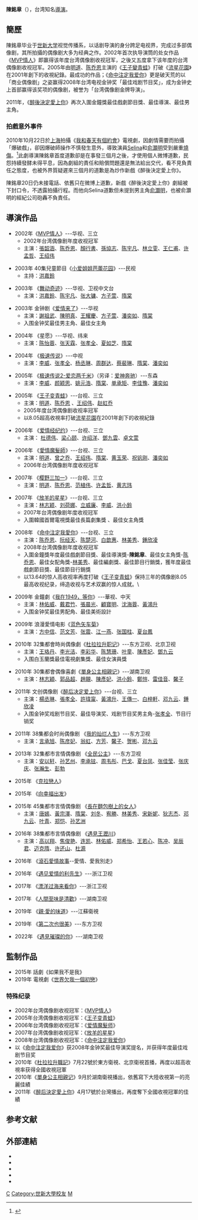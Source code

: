 {{multiple issues|
{{Refimprove|time=2020-08-10T12:57:36+00:00}}
{{Inappropriate tone|time=2020-08-10T12:57:36+00:00}}
}}
{{Distinguish|陳明章}}
{{藝人
|name         = 陳銘章
|type= 導演
|羅馬拼音 = Chen Ming-Chang
|nationality= {{ROC}}
|birthdate    = {{birth_date_and_age|1973|6|12}}
|location     = {{TWN}}
|education=[[世新大學|世新大學]]视觉传播系
|patrons      = 
|imdb = 3498152
}}
'''陳銘章'''（{{bd|1973年|6月12日|}}），台湾知名[[導演|導演]]。

==簡歷==
陳銘章毕业于[[世新大学|世新大学]]视觉传播系，以话剧导演的身分跨足电视界，完成过多部偶像剧，其所拍攝的偶像剧大多为经典之作。2002年首次执导演筒的处女作品《[[MVP情人|MVP情人]]》即赢得该年度台湾偶像剧收视冠军，之後又五度拿下该年度的台湾偶像剧收视冠军。2005年由[[明道_(艺人)|明道]]、[[陈乔恩|陈乔恩]]主演的《[[王子變青蛙|王子變青蛙]]》打破《[[流星花園|流星花園]]》在2001年創下的收視紀錄。最成功的作品；《[[命中注定我爱你_(台湾电视剧)|命中注定我爱你]]》更是破天荒的以「商业偶像剧」之姿赢得2008年台湾电视金钟奖「最佳戏剧节目奖」，成为金钟史上首部赢得该奖项的偶像剧，被誉为「台湾偶像剧金牌导演」。

2011年，《[[醉後決定愛上你|醉後決定愛上你]]》再次入圍金鐘獎最佳戲劇節目獎、最佳導演、最佳男主角。

===拍戲意外事件===
2010年10月22日於[[上海|上海]]拍攝《[[我和春天有個約會|我和春天有個約會]]》電視劇，因劇情需要而拍攝「爆破戲」，卻因爆破師操作不慎發生意外，導致演員[[任家萱|Selina]]和[[俞灝明|俞灝明]]受到嚴重[[燒傷|燒傷]]。<ref>{{cite news |title=Selina上海《約會》驚爆 50%灼傷 - 社會新聞 |url=https://www.chinatimes.com/newspapers/20101023000887-260106?chdtv |accessdate=2020-08-10 |work=中時新聞網 |date=2010-10-23 |language=zh-TW |archive-date=2020-09-10 |archive-url=https://web.archive.org/web/20200910075921/https://www.chinatimes.com/newspapers/20101023000887-260106?chdtv |dead-url=no }}</ref>此劇導演陳銘章首度道歉卻是在事發三個月之後，才使用個人微博道歉，民怨持續發酵未得平息，因為劇組的責任和賠償問題還是無法給出交代，看不見負責任之態度，也被外界質疑遲來三個月的道歉是為炒作新戲《醉後決定愛上你》。

陳銘章20日仍未接電話、依舊只在微博上道歉，新戲《醉後決定愛上你》劇組被下封口令，不透露拍攝行程。而他向Selina道歉但未提到男主角[[俞灝明|俞灝明]]，也被俞灝明的經紀公司砲轟不負責任。

==導演作品==
*2002年《[[MVP情人|MVP情人]]》---华视、三立
**2002年台湾偶像剧年度收视冠军
**主演：[[張韶涵|張韶涵]]、[[陈乔恩|陈乔恩]]、[[顏行書|顏行書]]、[[孫協志|孫協志]]、[[陈宇凡|陈宇凡]]、[[林立雯|林立雯]]、[[王仁甫|王仁甫]]、[[许孟哲|许孟哲]]、[[王绍伟|王绍伟]]

*2003年 40集兒童節目《[[小爱姐姐芭蕾花园|小爱姐姐芭蕾花园]]》---民视
**主持：[[洪嘉鈴|洪嘉鈴]]

*2003年 《[[舞动奇迹|舞动奇迹]]》---华视、卫视中文台 
**主演：[[洪嘉鈴|洪嘉鈴]]、[[陈宇凡|陈宇凡]]、[[张大镛|张大镛]]、[[方子萱|方子萱]]、[[隋棠|隋棠]]

*2003年 金钟剧《[[爱情来了|爱情来了]]》---华视
**主演：[[謝祖武|謝祖武]]、[[陈明真_(艺人)|陳明真]]、[[王耀慶|王耀慶]]、[[方子萱|方子萱]]、[[潘奕如|潘奕如]]、[[隋棠|隋棠]]
**入围金钟奖最佳男主角、最佳女主角

*2004年 《星愿》---华视、纬来
**主演：[[陈怡蓉|陈怡蓉]]、[[张天霖|张天霖]]、[[张孝全|张孝全]]、[[夏如芝|夏如芝]]、[[隋棠|隋棠]]

*2004年 《[[极速传说|极速传说]]》---中视
**主演：[[李威|李威]]、[[张孝全|张孝全]]、[[杨丞琳|杨丞琳]]、[[周群达|周群达]]、[[蔡裴琳|蔡裴琳]]、[[隋棠|隋棠]]、[[潘奕如|潘奕如]]

*2005年 《[[极速传说2-爱恋两千米|极速传说2-爱恋两千米]]》（另译：[[爱神奔驰|爱神奔驰]]）---东森 
**主演：[[李威|李威]]、[[颜颖思|颜颖思]]、[[姚元浩|姚元浩]]、[[隋棠|隋棠]]、[[单承矩|单承矩]]、[[李佳豫|李佳豫]]、[[潘奕如|潘奕如]]

*2005年 《[[王子变青蛙|王子变青蛙]]》---台视、三立 
**主演：[[明道_(藝人)|明道]]、[[陈乔恩|陈乔恩]] 、[[王绍伟|王绍伟]]、[[赵虹乔|赵虹乔]] 
**2005年度台湾偶像剧收视率冠军
**以8.05超高收視率打破[[流星花園|流星花園]]在2001年創下的收視紀錄

*2006年 《[[爱情经纪约|爱情经纪约]]》---台视、三立
**主演： [[杜德伟|杜德伟]]、[[梁心颐|梁心颐]]、[[许绍洋|许绍洋]]、[[鄧九雲|鄧九雲]]、[[卓文萱|卓文萱]]

*2006年 《[[愛情魔髮師|愛情魔髮師]]》---台视、三立 
**主演：[[明道_(藝人)|明道]]、[[曾之乔|曾之乔]]、[[王绍伟|王绍伟]]、[[隋棠|隋棠]]、[[黄玉荣|黄玉荣]]、[[祝钒刚|祝钒刚]]、[[潘奕如|潘奕如]] 
**2006年台湾偶像剧年度收视冠军

*2007年 《[[樱野三加一|樱野三加一]]》---台视、三立
**主演：[[明道_(藝人)|明道]]、[[陈乔恩|陈乔恩]]、[[范植伟|范植伟]]、[[许孟哲|许孟哲]]、[[黄志玮|黄志玮]]

*2007年 《[[放羊的星星|放羊的星星]]》---台视、三立 
**主演：[[林志颖|林志颖]]、[[刘荷娜|刘荷娜]]、[[立威廉|立威廉]]、[[李威|李威]]、[[洪小鈴|洪小鈴]]
**2007年台湾偶像剧年度收视冠军 
**入圍韓國首爾電視獎最佳長篇劇集獎 、最佳女主角獎

*2008年 《[[命中注定我愛你|命中注定我愛你]]》---台视、三立
**主演：[[陈乔恩|陈乔恩]]、[[阮经天|阮经天]]、[[陈楚河|陈楚河]]、[[白歆惠|白歆惠]]、[[林美秀|林美秀]]、[[鍾欣凌|鍾欣凌]]
**2008年台湾偶像剧年度收视冠军 
**入圍金鐘獎年度最佳戲劇節目獎、最佳導演獎-'''陳銘章'''、最佳女主角獎-[[陈乔恩|陈乔恩]]、最佳女配角獎-[[林美秀|林美秀]]、最佳編劇獎、最佳節目行銷獎，獲年度最佳戲劇節目獎、最佳節目行銷獎
**以13.64的惊人高收视率再度打破《[[王子变青蛙|王子变青蛙]]》保持三年的偶像剧8.05最高收视纪录，缔造收视与艺术双赢的惊人成就。\

*2009年 金鐘劇《[[我在1949，等你|我在1949，等你]]》---華视、中天
**主演：[[林佑威|林佑威]]、[[戴君竹|戴君竹]]、[[張晨光|張晨光]]、[[顧寶明|顧寶明]]、[[沈海蓉|沈海蓉]]、[[黃鴻升|黃鴻升]]
**入围金钟奖最佳男配角、最佳美術設計

*2009年 浪漫愛情电影《[[蓝色矢车菊|蓝色矢车菊]]》
**主演：[[方中信|方中信]]、[[范文芳|范文芳]]、[[張震_(演員)|张震]]、[[江一燕|江一燕]]、[[张国柱|张国柱]]、[[夏台鳳|夏台鳳]]

*2010年 32集都會時尚偶像劇《[[杜拉拉升职记_(电视剧)|杜拉拉升职记]]》---东方卫视、北京卫视
**主演：[[王珞丹|王珞丹]]、[[李光洁|李光洁]]、[[李彩华|李彩华]]、[[陈慧珊|陈慧珊]]、[[叶童|叶童]]、[[陳彥妃|陳彥妃]]、[[鄧九云|鄧九云]]
**入围白玉蘭獎最佳電視劇集獎、最佳女演員獎

*2010年 30集都會偶像喜劇《[[單身公主相親记|單身公主相親记]]》---湖南卫视
**主演：[[林志穎|林志穎]]、[[郭品超|郭品超]]、[[趙靚|趙靚]]、[[陳彥妃|陳彥妃]]、[[洪小鈴|洪小鈴]]、[[鄭愷|鄭愷]]、[[雷佳音|雷佳音]]、[[馨子|馨子]]

*2011年 文创偶像剧《[[醉后决定爱上你|醉后决定爱上你]]》---台视、三立
**主演：[[楊丞琳|楊丞琳]]、[[張孝全|張孝全]]、[[許瑋甯|許瑋甯]]、[[黃鴻升|黃鴻升]]、[[王傳一|王傳一]]、[[白梓軒|白梓軒]]、[[邓九云|邓九云]]、[[鍾欣凌|鍾欣凌]]
**入围金钟奖戏剧节目奖、最佳导演奖、戏剧节目奖男主角-[[张孝全|张孝全]]、节目行销奖

*2011年 38集都会时尚偶像剧 《[[我的灿烂人生|我的灿烂人生]]》---东方卫视
**主演：[[言承旭|言承旭]]、[[陈彦妃|陈彦妃]]、[[翁虹|翁虹]]、[[方芳|方芳]]、[[馨子|馨子]]、[[贺彬|贺彬]]、[[邓九云|邓九云]]

*2013年 32集都市言情偶像剧 《[[全民公主|全民公主]]》---东方卫视
**主演：[[安以轩|安以轩]]、[[孙艺州|孙艺州]]、[[李承铉|李承铉]]、[[周韦彤|周韦彤]]、[[巴戈|巴戈]]、[[夏台凤|夏台凤]]、[[张佳莹|张佳莹]]、[[张庆庆|张庆庆]]、[[张瀚生|张瀚生]]、[[彭勃|彭勃]]

*2015年  《[[克拉戀人|克拉戀人]]》

*2015年  《[[向幸福出发|向幸福出发]]》

*2015年 45集都市言情偶像剧 《[[長在麵包樹上的女人|長在麵包樹上的女人]]》 
**主演：[[唐嫣|唐嫣]]、[[黃宗澤|黃宗澤]]、[[隋棠|隋棠]]、[[刘冬|刘冬]]、[[宥勝|宥勝]]、[[林美秀|林美秀]]、[[宋新妮|宋新妮]]、[[狄志杰|狄志杰]]、[[邓九云|邓九云]]、[[叶青|叶青]]、[[郑恺|郑恺]]、[[孙艺洲|孙艺洲]]

*2016年 38集都市言情偶像剧 《[[遇見王瀝川|遇見王瀝川]]》 
**主演：[[高以翔|高以翔]]、[[焦俊艳|焦俊艳]]、[[连凯|连凯]]、[[林佑威|林佑威]]、[[郑希怡|郑希怡]]、[[王若心|王若心]]、[[陈冲_(演员)|陈冲]]、[[吴辰君|吴辰君]]、[[迈克隋|迈克隋]]、[[许还山|许还山]]、[[杜源|杜源]]

*2016年 《[[滾石愛情故事|滾石愛情故事]]--愛情、愛我別走》

*2016年 《[[遇见爱情的利先生|遇见爱情的利先生]]》---浙江卫视

*2017年 《[[漂洋过海来看你|漂洋过海来看你]]》---浙江卫视

*2017年 《[[人間至味是清歡|人間至味是清歡]]》---湖南卫视

*2019年 《[[親·愛的味道|親·愛的味道]]》---江蘇衛視

*2019年 《[[第二次也很美|第二次也很美]]》---东方卫视

*2022年 《[[遇見璀璨的你|遇見璀璨的你]]》---湖南卫视

==監制作品==
*2015年 話劇《如果我不是我》
*2019年 電視劇《[[世界欠我一個初戀|世界欠我一個初戀]]》

===特殊纪录===
*2002年台湾偶像剧收视冠军：《[[MVP情人|MVP情人]]》
*2005年台湾偶像剧收视冠军：《[[王子变青蛙|王子变青蛙]]》
*2006年台湾偶像剧收视冠军：《[[爱情魔髮师|爱情魔髮师]]》
*2007年台湾偶像剧收视冠军：《[[放羊的星星|放羊的星星]]》
*2008年台湾偶像剧收视冠军：《[[命中注定我爱你|命中注定我爱你]]》
*以《[[命中注定我爱你|命中注定我爱你]]》获2008年金钟奖最佳导演奖提名，并获得年度最佳戏剧节目奖
*2010年《[[杜拉拉升職記|杜拉拉升職記]]》7月22號於東方衛視、北京衛視首播，再度以超高收視率获得全國收視冠軍
*2010年《[[單身公主相親记|單身公主相親记]]》9月於湖南衛視播出，依舊寫下大陸收視第一的亮麗佳績
*2011年《[[醉后決定愛上你|醉后決定愛上你]]》4月17號於台灣播出，再度奪下全國收視冠軍的佳績

== 参考文献 ==
{{reflist|2}}

==外部連結==
*{{Sinaweibo|1801879781|陳銘章導演}}
* {{imdb name|3498152}}{{en}}
* {{hkmdb name|43426}}
* {{douban people}}
* {{Mtime people|1676100}}

[[Category:臺灣電視劇導演|C]]
[[Category:世新大學校友|Category:世新大學校友]]
[[Category:陈姓|M]]